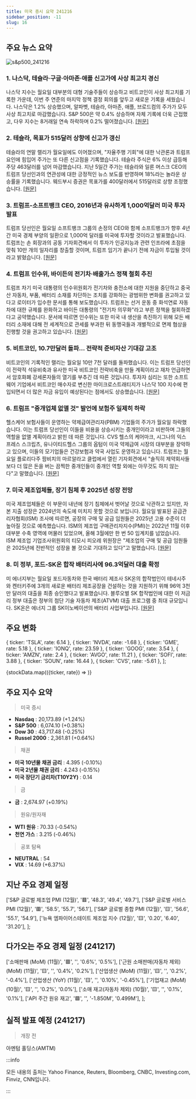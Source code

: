 ```yaml
---
title: 미국 증시 요약 241216
sidebar_position: -11
slug: 16
---
```


## 주요 뉴스 요약

![s&p500_241216](/map/241216.png)

### 1. **나스닥, 테슬라·구글·아마존·애플 신고가에 사상 최고치 경신**

나스닥 지수는 월요일 대부분의 대형 기술주들이 상승하고 비트코인이 사상 최고치를 기록한 가운데, 이번 주 연준의 마지막 정책 결정 회의를 앞두고 새로운 기록을 세웠습니다. 나스닥은 1.2% 상승했으며, 알파벳, 테슬라, 아마존, 애플, 브로드컴의 주가가 모두 사상 최고치로 마감했습니다. S&P 500은 약 0.4% 상승하며 자체 기록에 더욱 근접했고, 다우 지수는 8거래일 연속 하락하며 0.2% 떨어졌습니다. [[원문]](https://finance.yahoo.com/news/live/stock-market-today-nasdaq-soars-to-record-as-tesla-google-amazon-apple-hit-fresh-highs-210100728.html)

### 2. **테슬라, 목표가 515달러 상향에 신고가 갱신**

테슬라의 연말 랠리가 월요일에도 이어졌으며, "자율주행 기회"에 대한 낙관론과 트럼프 요인에 힘입어 주가는 또 다른 신고점을 기록했습니다. 테슬라 주식은 6% 이상 급등해 주당 463달러를 넘어 마감했습니다. 지난 5일간 주가는 테슬라와 일론 머스크 CEO의 트럼프 당선인과의 연관성에 대한 긍정적인 뉴스 보도를 반영하며 18%라는 놀라운 상승률을 기록했습니다. 웨드부시 증권은 목표가를 400달러에서 515달러로 상향 조정했습니다. [[원문]](https://finance.yahoo.com/news/tesla-stock-booms-to-new-high-as-analyst-ups-price-target-to-515-201002356.html)

### 3. **트럼프-소프트뱅크 CEO, 2016년과 유사하게 1,000억달러 미국 투자 발표**

트럼프 당선인은 월요일 소프트뱅크 그룹의 손정의 CEO와 함께 소프트뱅크가 향후 4년간 미국 경제 부양의 일환으로 1,000억 달러를 미국에 투자할 것이라고 발표했습니다. 트럼프는 손 회장과의 공동 기자회견에서 이 투자가 인공지능과 관련 인프라에 초점을 맞춰 10만 개의 일자리를 창출할 것이며, 트럼프 임기가 끝나기 전에 자금이 투입될 것이라고 밝혔습니다. [[원문]](https://www.reuters.com/business/finance/softbank-ceo-announce-100-bln-investment-us-during-visit-trump-cnbc-reports-2024-12-16/)

### 4. **트럼프 인수위, 바이든의 전기차·배출가스 정책 철회 추진**

트럼프 차기 미국 대통령의 인수위원회가 전기차와 충전소에 대한 지원을 중단하고 중국산 자동차, 부품, 배터리 소재를 차단하는 조치를 강화하는 광범위한 변화를 권고하고 있다고 로이터가 입수한 문서를 통해 보도했습니다. 트럼프는 선거 운동 중 화석연료 자동차에 대한 규제를 완화하고 바이든 대통령의 "전기차 의무화"라고 부른 정책을 철회하겠다고 공약했습니다. 문서에 따르면 인수위는 또한 미국 내 생산을 촉진하기 위해 모든 배터리 소재에 대해 전 세계적으로 관세를 부과한 뒤 동맹국들과 개별적으로 면제 협상을 진행할 것을 권고하고 있습니다. [[원문]](https://www.reuters.com/business/autos-transportation/trump-transition-team-plans-sweeping-rollback-biden-ev-emissions-policies-2024-12-16/)

### 5. **비트코인, 10.7만달러 돌파... 전략적 준비자산 기대감 고조**

비트코인의 기록적인 랠리는 월요일 10만 7천 달러를 돌파했습니다. 이는 트럼프 당선인이 전략적 석유비축과 유사한 미국 비트코인 전략비축을 만들 계획이라고 재차 언급하면서 암호화폐 강세론자들의 열기를 부추긴 데 따른 것입니다. 투자자 심리는 또한 소프트웨어 기업에서 비트코인 매수자로 변신한 마이크로스트래티지가 나스닥 100 지수에 편입되면서 더 많은 자금 유입이 예상된다는 점에서도 상승했습니다. [[원문]](https://www.reuters.com/markets/currencies/bitcoin-powers-above-105000-first-time-2024-12-15/)

### 6. **트럼프 "중개업체 없앨 것" 발언에 보험주 일제히 하락**

헬스케어 보험사들이 운영하는 약제급여관리자(PBM) 기업들의 주가가 월요일 하락했습니다. 이는 트럼프 당선인이 이들을 비용을 상승시키는 중개인이라고 비판하며 그들의 역할을 없앨 계획이라고 밝힌 데 따른 것입니다. CVS 헬스의 케어마크, 시그나의 익스프레스 스크립츠, 유나이티드헬스 그룹의 옵텀이 미국 약제급여 시장의 대부분을 장악하고 있으며, 이들의 모기업들은 건강보험과 약국 사업도 운영하고 있습니다. 트럼프는 월요일 플로리다주 팜비치의 마르알라고 클럽에서 열린 기자회견에서 "솔직히 제약회사들보다 더 많은 돈을 버는 끔찍한 중개인들이 중개인 역할 외에는 아무것도 하지 않는다"고 말했습니다. [[원문]](https://www.reuters.com/business/healthcare-pharmaceuticals/insurer-stocks-fall-after-trump-says-were-going-knock-out-middleman-2024-12-16/)

### 7. **미국 제조업체들, 장기 침체 후 2025년 성장 전망**

미국 제조업체들은 이 부문이 내년에 장기 침체에서 벗어날 것으로 낙관하고 있지만, 자본 지출 성장은 2024년의 속도에 미치지 못할 것으로 보입니다. 월요일 발표된 공급관리자협회(ISM) 조사에 따르면, 공장의 구매 및 공급 임원들은 2025년 고용 수준이 더 높아질 것으로 예측했습니다. ISM의 제조업 구매관리자지수(PMI)는 2022년 11월 이후 대부분 수축 영역에 머물러 있었으며, 올해 3월에만 한 번 50 임계치를 넘었습니다. ISM 제조업 기업조사위원회의 티모시 피오레 위원장은 "제조업의 구매 및 공급 임원들은 2025년에 전반적인 성장을 볼 것으로 기대하고 있다"고 말했습니다. [[원문]](https://www.reuters.com/markets/us/us-manufacturers-predict-growth-2025-after-prolonged-slump-2024-12-16/)

### 8. **미 정부, 포드-SK온 합작 배터리사에 96.3억달러 대출 확정**

미 에너지부는 월요일 포드자동차와 한국 배터리 제조사 SK온의 합작법인이 테네시주와 켄터키주에 3개의 새로운 배터리 제조공장을 건설하는 것을 지원하기 위해 96억 3천만 달러의 대출을 최종 승인했다고 발표했습니다. 블루오벌 SK 합작법인에 대한 이 저금리 정부 대출은 정부의 첨단 기술 자동차 제조(ATVM) 대출 프로그램 중 최대 규모입니다. SK온은 에너지 그룹 SK이노베이션의 배터리 사업부입니다. [[원문]](https://www.reuters.com/business/autos-transportation/us-finalizes-963-billion-loan-ford-sk-joint-battery-venture-2024-12-16/)

## 주요 변화

  { ticker: 'TSLA', rate: 6.14 },
  { ticker: 'NVDA', rate: -1.68 },
  { ticker: 'GME', rate: 5.18 },
  { ticker: 'IONQ', rate: 23.59 },
  { ticker: 'GOOG', rate: 3.54 },
  { ticker: 'AMZN', rate: 2.4 },
  { ticker: 'AVGO', rate: 11.21 },
  { ticker: 'SOFI', rate: 3.88 },
  { ticker: 'SOUN', rate: 16.44 },
  { ticker: 'CVS', rate: -5.61 },
];

{stockData.map(({ticker, rate}) => <StockCardMini key={ticker} ticker={ticker} rate={rate}></StockCardMini>)}

## 주요 지수 요약

> 미국 증시

- **Nasdaq** : 20,173.89 (+1.24%)
- **S&P 500** : 6,074.10 (+0.38%)
- **Dow 30** : 43,717.48 (-0.25%)
- **Russel 2000** : 2,361.81 (+0.64%)

> 채권

- **미국 10년물 채권 금리** : 4.395 (-0.10%)
- **미국 2년물 채권 금리** : 4.243 (-0.15%)
- **미국 장단기 금리차(T10Y2Y)** : 0.14

> 금

- **금** : 2,674.97 (+0.19%)

> 원유/원자재

- **WTI 원유** : 70.33 (-0.54%)
- **천연 가스** : 3.215 (-0.46%)

> 공포 탐욕

- **NEUTRAL** : 54
- **VIX** : 14.69 (+6.37%)

## 지난 주요 경제 일정

  ['S&P 글로벌 제조업 PMI (12월)', '🟥', '48.3', '49.4', '49.7'],
  ['S&P 글로벌 서비스 PMI (12월)', '🟥', '58.5', '55.7', '56.1'],
  ['S&P 글로벌 종합 PMI (12월)', '🟨', '56.6', '55.1', '54.9'],
  ['뉴욕 엠파이어스테이트 제조업 지수 (12월)', '🟨', '0.20', '6.40', '31.20'],
];

<EconomicCalendar data={eventsData} />

## 다가오는 주요 경제 일정 (241217)

  ['소매판매 (MoM) (11월)', '🟥', '', '0.6%', '0.5%'],
  ['근원 소매판매(자동차 제외) (MoM) (11월)', '🟨', '', '0.4%', '0.2%'],
  ['산업생산 (MoM) (11월)', '🟨', '', '0.2%', '-0.4%'],
  ['산업생산 (YoY) (11월)', '🟨', '', '0.10%', '-0.45%'],
  ['기업재고 (MoM) (10월)', '🟨', '', '0.2%', '0.0%'],
  ['소매 재고(자동차 제외) (10월)', '🟨', '', '0.1%', '0.1%'],
  ['API 주간 원유 재고', '🟩', '', '-1.850M', '0.499M'],
];

<EconomicCalendar data={nextEventsData} />

## 실적 발표 예정 (241217)

> 개장 전

아멘텀 홀딩스(AMTM)

:::info

모든 내용의 출처는 Yahoo Finance, Reuters, Bloomberg, CNBC, Investing.com, Finviz, CNN입니다.

:::

